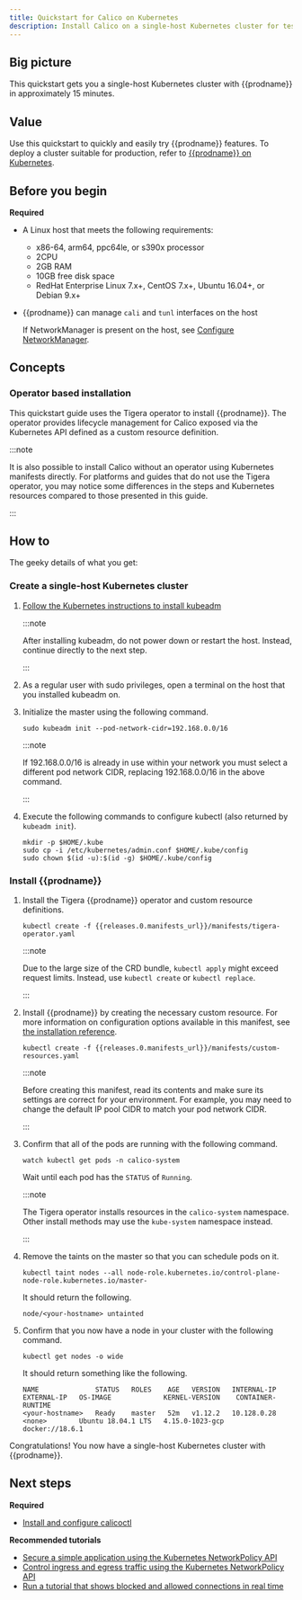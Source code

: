```yaml
---
title: Quickstart for Calico on Kubernetes
description: Install Calico on a single-host Kubernetes cluster for testing or development in under 15 minutes.
---
```


## Big picture

This quickstart gets you a single-host Kubernetes cluster with {{prodname}} in approximately 15 minutes.

## Value

Use this quickstart to quickly and easily try {{prodname}} features. To deploy a cluster suitable for production, refer to [{{prodname}} on Kubernetes](../kubernetes/index.mdx).

## Before you begin

**Required**

- A Linux host that meets the following requirements:

  - x86-64, arm64, ppc64le, or s390x processor
  - 2CPU
  - 2GB RAM
  - 10GB free disk space
  - RedHat Enterprise Linux 7.x+, CentOS 7.x+, Ubuntu 16.04+, or Debian 9.x+

- {{prodname}} can manage `cali` and `tunl` interfaces on the host

  If NetworkManager is present on the host, see [Configure NetworkManager](../../operations/troubleshoot/troubleshooting.mdx#configure-networkmanager).

## Concepts

### Operator based installation

This quickstart guide uses the Tigera operator to install {{prodname}}. The operator provides lifecycle management for Calico
exposed via the Kubernetes API defined as a custom resource definition.

:::note

It is also possible to install Calico without an operator using Kubernetes manifests directly.
For platforms and guides that do not use the Tigera operator, you may notice some differences in the steps and Kubernetes
resources compared to those presented in this guide.

:::

## How to

The geeky details of what you get:

<GeekDetails
  prodname='{{prodname}}'
  details='Policy:Calico,IPAM:Calico,CNI:Calico,Overlay:VXLAN,Routing:Calico,Datastore:kubernetes'
/>

### Create a single-host Kubernetes cluster

1. [Follow the Kubernetes instructions to install kubeadm](https://kubernetes.io/docs/setup/production-environment/tools/kubeadm/install-kubeadm/)

   :::note

   After installing kubeadm, do not power down or restart
   the host. Instead, continue directly to the next step.

   :::

1. As a regular user with sudo privileges, open a terminal on the host that you installed kubeadm on.

1. Initialize the master using the following command.

   ```
   sudo kubeadm init --pod-network-cidr=192.168.0.0/16
   ```

   :::note

   If 192.168.0.0/16 is already in use within your network you must select a different pod network
   CIDR, replacing 192.168.0.0/16 in the above command.

   :::

1. Execute the following commands to configure kubectl (also returned by `kubeadm init`).

   ```
   mkdir -p $HOME/.kube
   sudo cp -i /etc/kubernetes/admin.conf $HOME/.kube/config
   sudo chown $(id -u):$(id -g) $HOME/.kube/config
   ```

### Install {{prodname}}

1. Install the Tigera {{prodname}} operator and custom resource definitions.

   ```
   kubectl create -f {{releases.0.manifests_url}}/manifests/tigera-operator.yaml
   ```

   :::note

   Due to the large size of the CRD bundle, `kubectl apply` might exceed request limits. Instead, use `kubectl create` or `kubectl replace`.

   :::

1. Install {{prodname}} by creating the necessary custom resource. For more information on configuration options available in this manifest, see [the installation reference](../../reference/installation/api.mdx).

   ```
   kubectl create -f {{releases.0.manifests_url}}/manifests/custom-resources.yaml
   ```

   :::note

   Before creating this manifest, read its contents and make sure its settings are correct for your environment. For example,
   you may need to change the default IP pool CIDR to match your pod network CIDR.

   :::

1. Confirm that all of the pods are running with the following command.

   ```
   watch kubectl get pods -n calico-system
   ```

   Wait until each pod has the `STATUS` of `Running`.

   :::note

   The Tigera operator installs resources in the `calico-system` namespace. Other install methods may use
   the `kube-system` namespace instead.

   :::

1. Remove the taints on the master so that you can schedule pods on it.

   ```
   kubectl taint nodes --all node-role.kubernetes.io/control-plane- node-role.kubernetes.io/master-
   ```

   It should return the following.

   ```
   node/<your-hostname> untainted
   ```

1. Confirm that you now have a node in your cluster with the following command.

   ```
   kubectl get nodes -o wide
   ```

   It should return something like the following.

   ```
   NAME              STATUS   ROLES    AGE   VERSION   INTERNAL-IP   EXTERNAL-IP   OS-IMAGE             KERNEL-VERSION    CONTAINER-RUNTIME
   <your-hostname>   Ready    master   52m   v1.12.2   10.128.0.28   <none>        Ubuntu 18.04.1 LTS   4.15.0-1023-gcp   docker://18.6.1
   ```

Congratulations! You now have a single-host Kubernetes cluster with {{prodname}}.

## Next steps

**Required**

- [Install and configure calicoctl](../../operations/calicoctl/install.mdx)

**Recommended tutorials**

- [Secure a simple application using the Kubernetes NetworkPolicy API](../../network-policy/get-started/kubernetes-policy/kubernetes-policy-basic.mdx)
- [Control ingress and egress traffic using the Kubernetes NetworkPolicy API](../../network-policy/get-started/kubernetes-policy/kubernetes-policy-advanced.mdx)
- [Run a tutorial that shows blocked and allowed connections in real time](../../network-policy/get-started/kubernetes-policy/kubernetes-demo.mdx)
